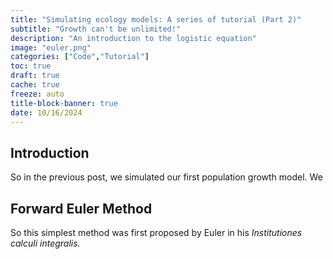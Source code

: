 ```yaml
---
title: "Simulating ecology models: A series of tutorial (Part 2)"
subtitle: "Growth can't be unlimited!"
description: "An introduction to the logistic equation"
image: "euler.png"
categories: ["Code","Tutorial"]
toc: true
draft: true
cache: true
freeze: auto
title-block-banner: true
date: 10/16/2024
---
```


## Introduction

So in the previous post, we simulated our first population growth model. We

## Forward Euler Method

So this simplest method was first proposed by Euler in his *Institutiones calculi integralis.*
